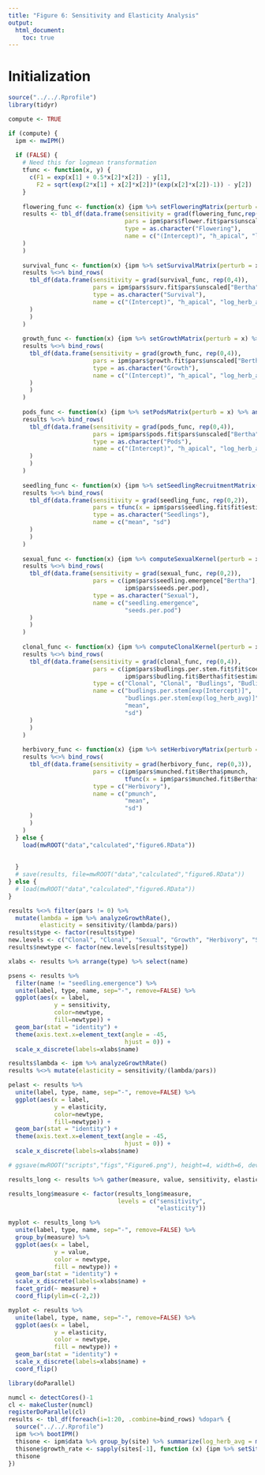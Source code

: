```yaml
---
title: "Figure 6: Sensitivity and Elasticity Analysis"
output: 
  html_document:
    toc: true
---
```


# Initialization

```r
source("../../.Rprofile")
library(tidyr)
```

```r
compute <- TRUE

if (compute) {
  ipm <- mwIPM()
  
  if (FALSE) {
    # Need this for logmean transformation
    tfunc <- function(x, y) {
      c(F1 = exp(x[1] + 0.5*x[2]*x[2]) - y[1],
        F2 = sqrt(exp(2*x[1] + x[2]*x[2])*(exp(x[2]*x[2])-1)) - y[2])
    }
    
    flowering_func <- function(x) {ipm %>% setFloweringMatrix(perturb = x) %>% analyzeGrowthRate()}
    results <- tbl_df(data.frame(sensitivity = grad(flowering_func,rep(0,4)),
                                 pars = ipm$pars$flower.fit$pars$unscaled["Bertha",],
                                 type = as.character("Flowering"),
                                 name = c("(Intercept)", "h_apical", "log_herb_avg", "h_apical:log_herb_avg")
    )
    )
    
    survival_func <- function(x) {ipm %>% setSurvivalMatrix(perturb = x) %>% analyzeGrowthRate()}
    results %<>% bind_rows(
      tbl_df(data.frame(sensitivity = grad(survival_func, rep(0,4)),
                        pars = ipm$pars$surv.fit$pars$unscaled["Bertha",],
                        type = as.character("Survival"),
                        name = c("(Intercept)", "h_apical", "log_herb_avg", "h_apical:log_herb_avg")
      )
      )
    )
    
    growth_func <- function(x) {ipm %>% setGrowthMatrix(perturb = x) %>% analyzeGrowthRate()}
    results %<>% bind_rows(
      tbl_df(data.frame(sensitivity = grad(growth_func, rep(0,4)),
                        pars = ipm$pars$growth.fit$pars$unscaled["Bertha",],
                        type = as.character("Growth"),
                        name = c("(Intercept)", "h_apical", "log_herb_avg", "h_apical:log_herb_avg")
      )
      )
    )
    
    pods_func <- function(x) {ipm %>% setPodsMatrix(perturb = x) %>% analyzeGrowthRate()}
    results %<>% bind_rows(
      tbl_df(data.frame(sensitivity = grad(pods_func, rep(0,4)),
                        pars = ipm$pars$pods.fit$pars$unscaled["Bertha",],
                        type = as.character("Pods"),
                        name = c("(Intercept)", "h_apical", "log_herb_avg", "h_apical:log_herb_avg")
      )
      )
    )
    
    seedling_func <- function(x) {ipm %>% setSeedlingRecruitmentMatrix(perturb = x) %>% analyzeGrowthRate()}
    results %<>% bind_rows(
      tbl_df(data.frame(sensitivity = grad(seedling_func, rep(0,2)),
                        pars = tfunc(x = ipm$pars$seedling.fit$fit$estimate, y = c(0,0)),
                        type = as.character("Seedlings"),
                        name = c("mean", "sd")
      )
      )
    )
    
    sexual_func <- function(x) {ipm %>% computeSexualKernel(perturb = x) %>% analyzeGrowthRate()}
    results %<>% bind_rows(
      tbl_df(data.frame(sensitivity = grad(sexual_func, rep(0,2)),
                        pars = c(ipm$pars$seedling.emergence["Bertha"], 
                                 ipm$pars$seeds.per.pod),
                        type = as.character("Sexual"),
                        name = c("seedling.emergence", 
                                 "seeds.per.pod")
      )
      )
    )
    
    clonal_func <- function(x) {ipm %>% computeClonalKernel(perturb = x) %>% analyzeGrowthRate()}
    results %<>% bind_rows(
      tbl_df(data.frame(sensitivity = grad(clonal_func, rep(0,4)),
                        pars = c(ipm$pars$budlings.per.stem.fit$fit$coefficients,
                                 ipm$pars$budling.fit$Bertha$fit$estimate),
                        type = c("Clonal", "Clonal", "Budlings", "Budlings"),
                        name = c("budlings.per.stem[exp(Intercept)]", 
                                 "budlings.per.stem[exp(log_herb_avg)]",
                                 "mean",
                                 "sd")
      )
      )
    )
    
    herbivory_func <- function(x) {ipm %>% setHerbivoryMatrix(perturb = x) %>% analyzeGrowthRate()}
    results %<>% bind_rows(
      tbl_df(data.frame(sensitivity = grad(herbivory_func, rep(0,3)),
                        pars = c(ipm$pars$munched.fit$Bertha$pmunch,
                                 tfunc(x = ipm$pars$munched.fit$Bertha$fit$estimate, y = c(0,0))),
                        type = c("Herbivory"),
                        name = c("pmunch", 
                                 "mean",
                                 "sd")
      )
      )
    )
  } else {
    load(mwROOT("data","calculated","figure6.RData"))
    
    
  }
  # save(results, file=mwROOT("data","calculated","figure6.RData"))
} else {
  # load(mwROOT("data","calculated","figure6.RData"))
}

```

```r
results %<>% filter(pars != 0) %>%
  mutate(lambda = ipm %>% analyzeGrowthRate(),
         elasticity = sensitivity/(lambda/pars))
results$type <- factor(results$type)
new.levels <- c("Clonal", "Clonal", "Sexual", "Growth", "Herbivory", "Sexual", "Sexual", "Sexual", "Survival")
results$newtype <- factor(new.levels[results$type])

xlabs <- results %>% arrange(type) %>% select(name)
```

```r
psens <- results %>% 
  filter(name != "seedling.emergence") %>% 
  unite(label, type, name, sep="-", remove=FALSE) %>% 
  ggplot(aes(x = label, 
             y = sensitivity, 
             color=newtype, 
             fill=newtype)) + 
  geom_bar(stat = "identity") + 
  theme(axis.text.x=element_text(angle = -45, 
                                 hjust = 0)) + 
  scale_x_discrete(labels=xlabs$name)

results$lambda <- ipm %>% analyzeGrowthRate()
results %<>% mutate(elasticity = sensitivity/(lambda/pars))

pelast <- results %>% 
  unite(label, type, name, sep="-", remove=FALSE) %>% 
  ggplot(aes(x = label, 
             y = elasticity, 
             color=newtype, 
             fill=newtype)) + 
  geom_bar(stat = "identity") + 
  theme(axis.text.x=element_text(angle = -45, 
                                 hjust = 0)) + 
  scale_x_discrete(labels=xlabs$name)

# ggsave(mwROOT("scripts","figs","Figure6.png"), height=4, width=6, device = "png", p)
```

```r
results_long <- results %>% gather(measure, value, sensitivity, elasticity)

results_long$measure <- factor(results_long$measure, 
                               levels = c("sensitivity", 
                                          "elasticity"))

myplot <- results_long %>% 
  unite(label, type, name, sep="-", remove=FALSE) %>%
  group_by(measure) %>%
  ggplot(aes(x = label,
             y = value,
             color = newtype, 
             fill = newtype)) +
  geom_bar(stat = "identity") + 
  scale_x_discrete(labels=xlabs$name) +
  facet_grid(~ measure) +
  coord_flip(ylim=c(-2,2))

```

```r
myplot <- results %>% 
  unite(label, type, name, sep="-", remove=FALSE) %>%
  ggplot(aes(x = label,
             y = elasticity,
             color = newtype, 
             fill = newtype)) +
  geom_bar(stat = "identity") + 
  scale_x_discrete(labels=xlabs$name) +
  coord_flip()
```

```r
library(doParallel)

numcl <- detectCores()-1
cl <- makeCluster(numcl)
registerDoParallel(cl)
results <- tbl_df(foreach(i=1:20, .combine=bind_rows) %dopar% {
  source("../../.Rprofile")
  ipm %<>% bootIPM()
  thisone <- ipm$data %>% group_by(site) %>% summarize(log_herb_avg = mean(log_herb_avg, na.rm=T), growth_rate = NA)
  thisone$growth_rate <- sapply(sites[-1], function (x) {ipm %>% setSite(x) %>% analyzeGrowthRate()})
  thisone
})
```